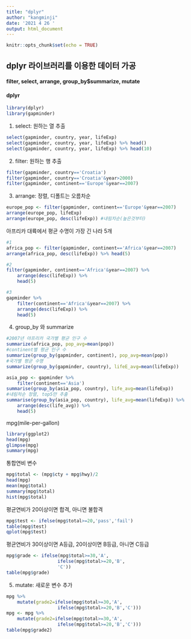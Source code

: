 ---
title: "dplyr"
author: "kangminji"
date: '2021 4 26 '
output: html_document
---

```{r setup, include=FALSE}
knitr::opts_chunk$set(echo = TRUE)
```

## dplyr 라이브러리를 이용한 데이터 가공
#### filter, select, arrange, group_by$summarize, mutate
#### dplyr
```{r}
library(dplyr)
library(gapminder)
```

1. select: 원하는 열 추출
```{r}
select(gapminder, country, year, lifeExp)
select(gapminder, country, year, lifeExp) %>% head()
select(gapminder, country, year, lifeExp) %>% head(10)
```
2. filter: 원하는 행 추출
```{r}
filter(gapminder, country=='Croatia')
filter(gapminder, country=='Croatia'&year>2000)
filter(gapminder, continent=='Europe'&year==2007)
```
3. arrange: 정렬, 디폴트는 오름차순
```{r}
europe_pop <- filter(gapminder, continent=='Europe'&year==2007)
arrange(europe_pop, lifeExp)
arrange(europe_pop, desc(lifeExp)) #내림차순(높은것부터)

```

아프리카 대륙에서 평균 수명이 가장 긴 나라 5개
```{r}
#1
africa_pop <- filter(gapminder, continent=='Africa'&year==2007)
arrange(africa_pop, desc(lifeExp)) %>% head(5)

#2
filter(gapminder, continent=='Africa'&year==2007) %>% 
    arrange(desc(lifeExp)) %>%
    head(5)

#3
gapminder %>% 
    filter(continent=='Africa'&year==2007) %>% 
    arrange(desc(lifeExp)) %>%
    head(5)
```
4. group_by 와 summarize
```{r}
#2007년 아프리카 국가별 평균 인구 수
summarize(africa_pop, pop_avg=mean(pop))   
#continent별 평균 인구 수
summarize(group_by(gapminder, continent), pop_avg=mean(pop))
#국가별 평균 수명
summarize(group_by(gapminder, country), lifeE_avg=mean(lifeExp))

asia_pop <- gapminder %>% 
    filter(continent=='Asia')
summarise(group_by(asia_pop, country), life_avg=mean(lifeExp))
#내림차순 정렬, top5만 추출
summarise(group_by(asia_pop, country), life_avg=mean(lifeExp)) %>% 
    arrange(desc(life_avg)) %>% 
    head(5)
```
mpg(mile-per-gallon)
```{r}
library(ggplot2)
head(mpg)
glimpse(mpg)
summary(mpg)
```
통합연비 변수
```{r}
mpg$total <- (mpg$cty + mpg$hwy)/2
head(mpg)
mean(mpg$total)
summary(mpg$total)
hist(mpg$total)
```
평균연비가 20이상이면 합격, 아니면 불합격
```{r}
mpg$test <- ifelse(mpg$total>=20,'pass','fail')
table(mpg$test)
qplot(mpg$test)
```
평균연비가 30이상이면 A등급, 20이상이면 B등급, 아니면 C등급
```{r}
mpg$grade <- ifelse(mpg$total>=30,'A',
                   ifelse(mpg$total>=20,'B',
                   'C'))
table(mpg$grade)
```
5. mutate: 새로운 변수 추가
```{r}
mpg %>% 
    mutate(grade2=ifelse(mpg$total>=30,'A',
                   ifelse(mpg$total>=20,'B','C')))
mpg <- mpg %>% 
    mutate(grade2=ifelse(mpg$total>=30,'A',
                   ifelse(mpg$total>=20,'B','C')))
table(mpg$grade2)
```












